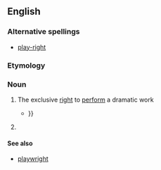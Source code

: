 ==English==

===Alternative spellings===
*[[play-right]]

===Etymology===
{{compound|play|right}}

===Noun===
{{en-noun}}

# {{legal|dated}} The exclusive [[right]] to [[perform]] a dramatic work
#*{{quote-book|1912|Richard Rogers Bowker|Copyright, Its History and Its Uses|url=http://books.google.com/books?id=n8A9AAAAIAAJ|page=162
|passage=Copyright in the specific sense is, however, of less importance to the dramatic author than '''playright''' or performing right{{...|, which is also covered and protected specifically by the code of 1909, though in less accurate, definite, and satisfactory provisions, involving in some respects serious questions. }}}}
# {{rfd-sense}} {{misspelling of|playwright}}

====See also====
*[[playwright]]